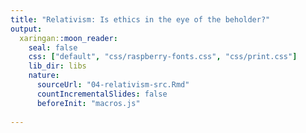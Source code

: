 ```yaml
---
title: "Relativism: Is ethics in the eye of the beholder?"
output:
  xaringan::moon_reader:
    seal: false
    css: ["default", "css/raspberry-fonts.css", "css/print.css"]
    lib_dir: libs
    nature:
      sourceUrl: "04-relativism-src.Rmd"
      countIncrementalSlides: false
      beforeInit: "macros.js"
      
---
```

